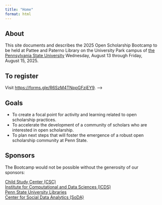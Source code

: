 ```yaml
---
title: "Home"
format: html
---
```


## About

This site documents and describes the 2025 Open Scholarship Bootcamp to be held at Pattee and Paterno Library on the University Park campus of [the Pennsylvania State University](https://www.psu.edu) Wednesday, August 13 through Friday, August 15, 2025.

::: {.callout-important}
## To register
Visit <https://forms.gle/R6SzM4TNppGFzjEY9>. -->
:::

## Goals {-}

- To create a focal point for activity and learning related to open scholarship practices.
- To accelerate the development of a community of scholars who are interested in open scholarship.
- To plan next steps that will foster the emergence of a robust open scholarship community at Penn State.

## Sponsors

The Bootcamp would not be possible without the generosity of our sponsors:

[Child Study Center (CSC)](https://csc.la.psu.edu) \
[Institute for Computational and Data Sciences (ICDS)](https://www.icds.psu.edu) \
[Penn State University Libraries](https://libraries.psu.edu) \
[Center for Social Data Analytics (SoDA)](https://https://soda.la.psu.edu)
